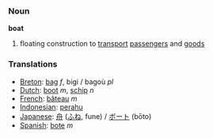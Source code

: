 === Noun ===
'''boat'''

#floating construction to [[transport]] [[passengers]] and [[goods]]

=== Translations ===
*[[Breton]]: [[bag]] ''f'', bigi / bagoù ''pl''
*[[Dutch]]: [[boot]] ''m'', [[schip]] ''n''
*[[French]]: [[bâteau]] ''m''
*[[Indonesian]]: [[perahu]]
*[[Japanese]]: [[舟]] ([[ふね]], fune) / [[ボート]] (bōto)
*[[Spanish]]: [[bote]] ''m''